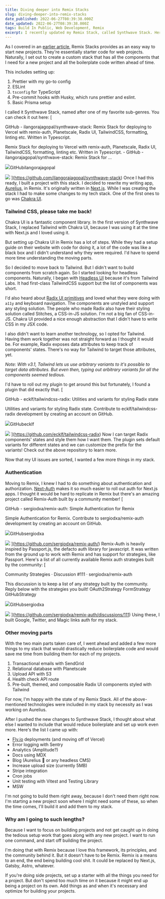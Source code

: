 ```yaml
---
title: Diving deeper into Remix Stacks
slug: diving-deeper-into-remix-stacks
date_published: 2022-06-27T08:39:38.000Z
date_updated: 2022-06-27T08:39:38.000Z
tags: Build In Public, Web Development, Remix
excerpt: I recently updated my Remix Stack, called Synthwave Stack. Here are some of the choices I made and why I made them.
---
```


As I covered in an [earlier article](__GHOST_URL__/exploring-remix-stacks/), Remix Stacks provides as an easy way to start new projects. They're essentially starter code for web projects. Naturally, I set out to create a custom stack that has all the components that I need for a new project and all the boilerplate code written ahead of time.

This includes setting up:

1. Prettier with my go-to config
2. ESLint
3. `tsconfig` for TypeScript
4. Pre-commit hooks with Husky, which runs prettier and eslint.
5. Basic Prisma setup

I called it Synthwave Stack, named after one of my favorite sub-genres. You can check it out here:
[

GitHub - ilangorajagopal/synthwave-stack: Remix Stack for deploying to Vercel with remix-auth, Planetscale, Radix UI, TailwindCSS, formatting, linting etc. Written in Typescript.

Remix Stack for deploying to Vercel with remix-auth, Planetscale, Radix UI, TailwindCSS, formatting, linting etc. Written in Typescript. - GitHub - ilangorajagopal/synthwave-stack: Remix Stack for ...

![](https://github.com/fluidicon.png)GitHubilangorajagopal

![](https://repository-images.githubusercontent.com/490372710/413f7bbb-d572-4db4-9eb1-5c42fd3603ad)
](https://github.com/ilangorajagopal/synthwave-stack)
Once I had this ready, I built a project with this stack. I decided to rewrite my writing app, [Aurelius](https://aurelius.ink), in Remix. It's originally written in [Next.js](https://nextjs.org/). While I was creating the stack I had to make some changes to my tech stack. One of the first ones to go was [Chakra UI](https://chakra-ui.com/).

### Tailwind CSS, please take me back!

Chakra UI is a fantastic component library. In the first version of Synthwave Stack, I replaced Tailwind with Chakra UI, because I was using it at the time with Next.js and I loved using it.

But setting up Chakra UI in Remix has a lot of steps. While they had a setup guide on their website with code for doing it, a lot of the code was like a black box and I didn't understand why they were required. I'd have to spend more time understanding the moving parts.

So I decided to move back to Tailwind. But I didn't want to build components from scratch again. So I started looking for headless components. Naturally, I began with [Headless UI](https://headlessui.dev/) because it's from Tailwind Labs. It had first-class TailwindCSS support but the list of components was short.

I'd also heard about [Radix UI primitives](https://www.radix-ui.com/) and loved what they were doing with `a11y` and keyboard navigation. The components are unstyled and support any styling solution. The people who made Radix also have their styling solution called Stitches, a CSS-in-JS solution. I'm not a big fan of CSS-in-JS. Chakra UI provided a nice enough abstraction that I didn't have to write CSS in my JSX code.

I also didn't want to learn another technology, so I opted for Tailwind. Having them work together was not straight forward as I thought it would be. For example, Radix exposes data attributes to keep track of components' states. There's no way for Tailwind to target those attributes, yet.

*Note: With v3.1, Tailwind lets us use arbitrary variants to it's possible to target data attributes. But even then, typing out arbitrary variants for all the components seemed tedious.*

I'd have to roll out my plugin to get around this but fortunately, I found a plugin that did exactly that.
[

GitHub - ecklf/tailwindcss-radix: Utilities and variants for styling Radix state

Utilities and variants for styling Radix state. Contribute to ecklf/tailwindcss-radix development by creating an account on GitHub.

![](https://github.com/fluidicon.png)GitHubecklf

![](https://opengraph.githubassets.com/fa15cd3c3b321b5ac86b3d0c017650d1eeb896ff0df3e56799edb5e995cbcb92/ecklf/tailwindcss-radix)
](https://github.com/ecklf/tailwindcss-radix)
Now I can target Radix components' states and style them how I want them. The plugin sets default variants for different states and we can customize the prefix for the variants! Check out the above repository to learn more.

Now that my UI issues are sorted, I wanted a few more things in my stack. 

### Authentication

Moving to Remix, I knew I had to do something about authentication and authorization. [Next-Auth](https://next-auth.js.org/) makes it so much easier to roll out auth for Next.js apps. I thought it would be hard to replicate in Remix but there's an amazing project called Remix-Auth built by a community member!
[

GitHub - sergiodxa/remix-auth: Simple Authentication for Remix

Simple Authentication for Remix. Contribute to sergiodxa/remix-auth development by creating an account on GitHub.

![](https://github.com/fluidicon.png)GitHubsergiodxa

![](https://opengraph.githubassets.com/084fc0731b383bdbfe6fd551d1d414375a2bee62e8df780070de6530e0c2267b/sergiodxa/remix-auth)
](https://github.com/sergiodxa/remix-auth/)
Remix-Auth is heavily inspired by Passport.js, the defacto auth library for javascript. It was written from the ground up to work with Remix and has support for strategies, like Passport. Here's a list of all currently available Remix auth strategies built by the community:
[

Community Strategies · Discussion #111 · sergiodxa/remix-auth

This discussion is to keep a list of any strategy built by the community. Reply below with the strategies you built! OAuth2Strategy FormStrategy GitHubStrategy

![](https://github.com/fluidicon.png)GitHubsergiodxa

![](https://opengraph.githubassets.com/c49aed9e131efb2cf945c3d9f6f3f910aff5a38ca5589e31e391d73097d625ee/sergiodxa/remix-auth/discussions/111)
](https://github.com/sergiodxa/remix-auth/discussions/111)
Using these, I built Google, Twitter, and Magic links auth for my stack.

### Other moving parts

With the two main parts taken care of, I went ahead and added a few more things to my stack that would drastically reduce boilerplate code and would save me time from building them for each of my projects.

1. Transactional emails with SendGrid
2. Relational database with Planetscale 
3. Upload API with S3
4. Health check API route
5. Pre-built, themed, and composable Radix UI components styled with Tailwind

For now, I'm happy with the state of my Remix Stack. All of the above-mentioned technologies were included in my stack by necessity as I was working on Aurelius. 

After I pushed the new changes to Synthwave Stack, I thought about what else I wanted to include that would reduce boilerplate and set up work even more. Here's the list I came up with:

- [Fly.io](http://Fly.io) deployments (and moving off of Vercel)
- Error logging with Sentry
- Analytics (Amplitude?)
- Docs using MDX
- Blog (Aurelius 👀 or any headless CMS)
- Increase upload size (currently 5MB)
- Stripe integration
- Cron jobs
- Unit testing with Vitest and Testing Library
- MSW

I'm not going to build them right away, because I don't need them right now. I'm starting a new project soon where I might need some of these, so when the time comes, I'll build it and add them to my stack.

### Why am I going to such lengths?

Because I want to focus on building projects and not get caught up in doing the tedious setup work that goes along with any new project. I want to run one command, and start off building the project. 

I'm doing that with Remix because I love this framework, its principles, and the community behind it. But it doesn't have to be Remix. Remix is a means to an end, the end being building cool shit. It could be replaced by Next.js, Gatsby, Astro, whatever. 

If you're doing side projects, set up a starter with all the things you need for a project. But don't spend too much time on it because it might end up being a project on its own. Add things as and when it's necessary and optimize for building your projects.
